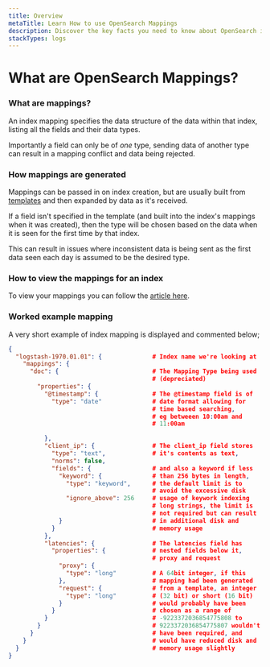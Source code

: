 ```yaml
---
title: Overview
metaTitle: Learn How to use OpenSearch Mappings
description: Discover the key facts you need to know about OpenSearch index mappings in this helpful guide from Logit.io
stackTypes: logs
---
```


# What are OpenSearch Mappings?

### What are mappings?
An index mapping specifies the data structure of the data within that index, listing all the fields and their data types.

Importantly a field can only be of *one* type, sending data of another type can result in a mapping conflict and data being rejected.

### How mappings are generated
Mappings can be passed in on index creation, but are usually built from [templates](/log-management/opensearch/index-management/index-templates) and then expanded by data as it's received.

If a field isn't specified in the template (and built into the index's mappings when it was created), then the type will be chosen based on the data when it is seen for the first time by that index.

This can result in issues where inconsistent data is being sent as the first data seen each day is assumed to be the desired type.

### How to view the mappings for an index
To view your mappings you can follow the [article here](/log-management/opensearch/index-management/mapping/viewing-mappings).

### Worked example mapping
A very short example of index mapping is displayed and commented below;

```json copy showLineNumbers
{
  "logstash-1970.01.01": {              # Index name we're looking at 
    "mappings": {
      "doc": {                          # The Mapping Type being used 
                                        # (depreciated)
        "properties": {
          "@timestamp": {               # The @timestamp field is of
            "type": "date"              # date format allowing for
                                        # time based searching, 
                                        # eg betweeen 10:00am and 
                                        # 11:00am

          },
          "client_ip": {                # The client_ip field stores 
            "type": "text",             # it's contents as text,
            "norms": false,
            "fields": {                 # and also a keyword if less
              "keyword": {              # than 256 bytes in length, 
                "type": "keyword",      # the default limit is to 
                                        # avoid the excessive disk
                "ignore_above": 256     # usage of keywork indexing 
                                        # long strings, the limit is
                                        # not required but can result
              }                         # in additional disk and 
            }                           # memory usage
          },
          "latencies": {                # The latencies field has 
            "properties": {             # nested fields below it,
                                        # proxy and request
              "proxy": {
                "type": "long"          # A 64bit integer, if this
              },                        # mapping had been generated
              "request": {              # from a template, an integer
                "type": "long"          # (32 bit) or short (16 bit) 
              }                         # would probably have been
            }                           # chosen as a range of
          }                             # -9223372036854775808 to
        }                               # 9223372036854775807 wouldn't
      }                                 # have been required, and
    }                                   # would have reduced disk and
  }                                     # memory usage slightly
}
```